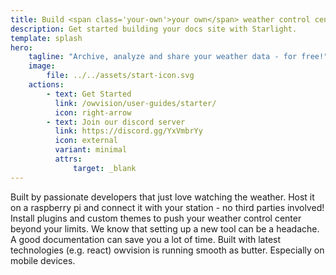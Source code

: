 ```yaml
---
title: Build <span class='your-own'>your own</span> weather control center
description: Get started building your docs site with Starlight.
template: splash
hero:
    tagline: "Archive, analyze and share your weather data - for free!"
    image:
        file: ../../assets/start-icon.svg
    actions:
        - text: Get Started
          link: /owvision/user-guides/starter/
          icon: right-arrow
        - text: Join our discord server
          link: https://discord.gg/YxVmbrYy
          icon: external
          variant: minimal
          attrs:
              target: _blank
---
```



<CardGrid stagger>
    <Card title="Community driven" icon="heart">
        Built by passionate developers that just love watching the weather.
    </Card>
    <Card title="Self hostable" icon="seti:xml">
        Host it on a raspberry pi and connect it with your station - no third
        parties involved!
    </Card>
    <Card title="Highly configurable" icon="setting">
        Install plugins and custom themes to push your weather control center
        beyond your limits.
    </Card>
    <Card title="Well documented" icon="open-book">
        We know that setting up a new tool can be a headache. A good
        documentation can save you a lot of time.
    </Card>
    <Card title="Modern look and feel" icon="rocket">
        Built with latest technologies (e.g. react) owvision is running smooth
        as butter. Especially on mobile devices.
    </Card>
</CardGrid>
